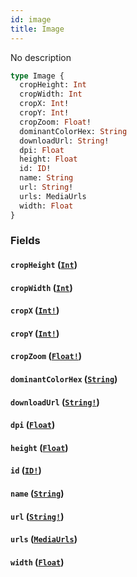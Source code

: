 ```yaml
---
id: image
title: Image
---
```


No description

```graphql
type Image {
  cropHeight: Int
  cropWidth: Int
  cropX: Int!
  cropY: Int!
  cropZoom: Float!
  dominantColorHex: String
  downloadUrl: String!
  dpi: Float
  height: Float
  id: ID!
  name: String
  url: String!
  urls: MediaUrls
  width: Float
}
```

### Fields

#### `cropHeight` ([`Int`](/graphql/scalars/int))

#### `cropWidth` ([`Int`](/graphql/scalars/int))

#### `cropX` ([`Int!`](/graphql/scalars/int))

#### `cropY` ([`Int!`](/graphql/scalars/int))

#### `cropZoom` ([`Float!`](/graphql/scalars/float))

#### `dominantColorHex` ([`String`](/graphql/scalars/string))

#### `downloadUrl` ([`String!`](/graphql/scalars/string))

#### `dpi` ([`Float`](/graphql/scalars/float))

#### `height` ([`Float`](/graphql/scalars/float))

#### `id` ([`ID!`](/graphql/scalars/id))

#### `name` ([`String`](/graphql/scalars/string))

#### `url` ([`String!`](/graphql/scalars/string))

#### `urls` ([`MediaUrls`](/graphql/objects/media-urls))

#### `width` ([`Float`](/graphql/scalars/float))
